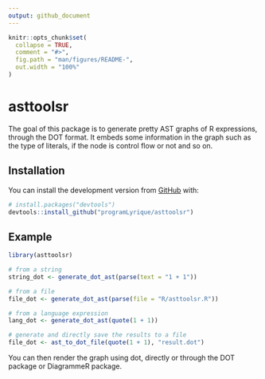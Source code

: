 ```yaml
---
output: github_document
---
```


<!-- README.md is generated from README.Rmd. Please edit that file -->

```r
knitr::opts_chunk$set(
  collapse = TRUE,
  comment = "#>",
  fig.path = "man/figures/README-",
  out.width = "100%"
)
```

# asttoolsr

<!-- badges: start -->
<!-- badges: end -->

The goal of this package is to generate pretty AST graphs of R expressions, through the DOT format. It embeds some information in the graph such as the type of literals, if the node is control flow or not and so on.

## Installation

You can install the development version from [GitHub](https://github.com/) with:

``` r
# install.packages("devtools")
devtools::install_github("programLyrique/asttoolsr")
```

## Example


```r
library(asttoolsr)

# from a string
string_dot <- generate_dot_ast(parse(text = "1 + 1"))

# from a file
file_dot <- generate_dot_ast(parse(file = "R/asttoolsr.R"))

# from a language expression
lang_dot <- generate_dot_ast(quote(1 + 1))

# generate and directly save the results to a file
file_dot <- ast_to_dot_file(quote(1 + 1), "result.dot")
```

You can then render the graph using dot, directly or through the DOT package or DiagrammeR package.

